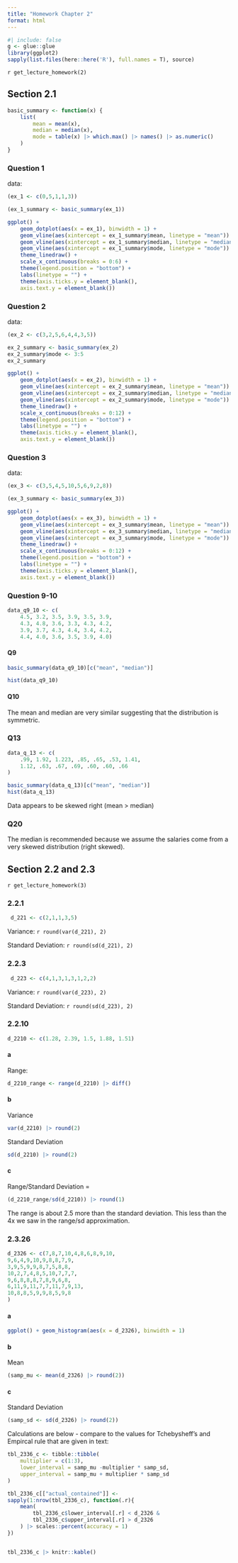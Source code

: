 ```yaml
---
title: "Homework Chapter 2"
format: html
---
```


```r
#| include: false
g <- glue::glue
library(ggplot2)
sapply(list.files(here::here('R'), full.names = T), source)
```

`r get_lecture_homework(2)`

## Section 2.1

```r
basic_summary <- function(x) {
    list(
        mean = mean(x),
        median = median(x),
        mode = table(x) |> which.max() |> names() |> as.numeric()
    )
}
```
### Question 1

data:

```r
(ex_1 <- c(0,5,1,1,3))
```

```r


(ex_1_summary <- basic_summary(ex_1))
```

```r
ggplot() +
    geom_dotplot(aes(x = ex_1), binwidth = 1) +
    geom_vline(aes(xintercept = ex_1_summary$mean, linetype = "mean")) +
    geom_vline(aes(xintercept = ex_1_summary$median, linetype = "median")) +
    geom_vline(aes(xintercept = ex_1_summary$mode, linetype = "mode")) +
    theme_linedraw() +
    scale_x_continuous(breaks = 0:6) +
    theme(legend.position = "bottom") +
    labs(linetype = "") +
    theme(axis.ticks.y = element_blank(),
    axis.text.y = element_blank())
```

### Question 2


data:

```r
(ex_2 <- c(3,2,5,6,4,4,3,5))
```

```r
ex_2_summary <- basic_summary(ex_2)
ex_2_summary$mode <- 3:5
ex_2_summary

```

```r
ggplot() +
    geom_dotplot(aes(x = ex_2), binwidth = 1) +
    geom_vline(aes(xintercept = ex_2_summary$mean, linetype = "mean")) +
    geom_vline(aes(xintercept = ex_2_summary$median, linetype = "median")) +
    geom_vline(aes(xintercept = ex_2_summary$mode, linetype = "mode")) +
    theme_linedraw() +
    scale_x_continuous(breaks = 0:12) +
    theme(legend.position = "bottom") +
    labs(linetype = "") +
    theme(axis.ticks.y = element_blank(),
    axis.text.y = element_blank())
```

### Question 3

data:

```r
(ex_3 <- c(3,5,4,5,10,5,6,9,2,8))
```

```r
(ex_3_summary <- basic_summary(ex_3))
```

```r
ggplot() +
    geom_dotplot(aes(x = ex_3), binwidth = 1) +
    geom_vline(aes(xintercept = ex_3_summary$mean, linetype = "mean")) +
    geom_vline(aes(xintercept = ex_3_summary$median, linetype = "median")) +
    geom_vline(aes(xintercept = ex_3_summary$mode, linetype = "mode")) +
    theme_linedraw() +
    scale_x_continuous(breaks = 0:12) +
    theme(legend.position = "bottom") +
    labs(linetype = "") +
    theme(axis.ticks.y = element_blank(),
    axis.text.y = element_blank())
```


### Question 9-10

```r
data_q9_10 <- c(
    4.5, 3.2, 3.5, 3.9, 3.5, 3.9,
    4.3, 4.8, 3.6, 3.3, 4.3, 4.2,
    3.9, 3.7, 4.3, 4.4, 3.4, 4.2,
    4.4, 4.0, 3.6, 3.5, 3.9, 4.0)
```

#### Q9

```r
basic_summary(data_q9_10)[c("mean", "median")]
```

```r
hist(data_q9_10)
```

#### Q10

The mean and median are very similar suggesting that the distribution is symmetric.

### Q13

```r
data_q_13 <- c(
    .99, 1.92, 1.223, .85, .65, .53, 1.41, 
    1.12, .63, .67, .69, .60, .60, .66
)

basic_summary(data_q_13)[c("mean", "median")]
hist(data_q_13)
```

Data appears to be skewed right (mean > median)

### Q20

The median is recommended because we assume the salaries come from a very skewed distribution (right skewed).


## Section 2.2 and 2.3

`r get_lecture_homework(3)`


### 2.2.1
 
```r
 d_221 <- c(2,1,1,3,5)
```

Variance: `r round(var(d_221), 2)`

Standard Deviation: `r round(sd(d_221), 2)`

### 2.2.3

```r
 d_223 <- c(4,1,3,1,3,1,2,2)
```

Variance: `r round(var(d_223), 2)`

Standard Deviation: `r round(sd(d_223), 2)`


### 2.2.10

```r
d_2210 <- c(1.28, 2.39, 1.5, 1.88, 1.51)
```

#### a
Range: 

```r
d_2210_range <- range(d_2210) |> diff()
```

#### b

Variance

```r
var(d_2210) |> round(2)
```

Standard Deviation
```r
sd(d_2210) |> round(2)
```

#### c

Range/Standard Deviation = 

```r
(d_2210_range/sd(d_2210)) |> round(1)
```

The range is about 2.5 more than the standard deviation. This less than the 4x we saw in the range/sd approximation.

### 2.3.26

```r
d_2326 <- c(7,8,7,10,4,8,6,8,9,10,
9,6,4,9,10,9,8,8,7,9,
3,9,5,9,9,8,7,5,8,8,
10,2,7,4,8,5,10,7,7,7,
9,6,8,8,8,7,8,9,6,8,
6,11,9,11,7,7,11,7,9,13,
10,8,8,5,9,9,8,5,9,8
)

```


#### a


```r
ggplot() + geom_histogram(aes(x = d_2326), binwidth = 1)

```

#### b

Mean

```r
(samp_mu <- mean(d_2326) |> round(2))
```

#### c

Standard Deviation


```r
(samp_sd <- sd(d_2326) |> round(2))
```

Calculations are below - compare to the values for Tchebysheff's and Empircal rule that are given in text:

```r
tbl_2336_c <- tibble::tibble(
    multiplier = c(1:3),
    lower_interval = samp_mu -multiplier * samp_sd,
    upper_interval = samp_mu + multiplier * samp_sd
)

tbl_2336_c[["actual_contained"]] <- 
sapply(1:nrow(tbl_2336_c), function(.r){
    mean(
        tbl_2336_c$lower_interval[.r] < d_2326 &
        tbl_2336_c$upper_interval[.r] > d_2326
    ) |> scales::percent(accuracy = 1)
})


tbl_2336_c |> knitr::kable()

```
